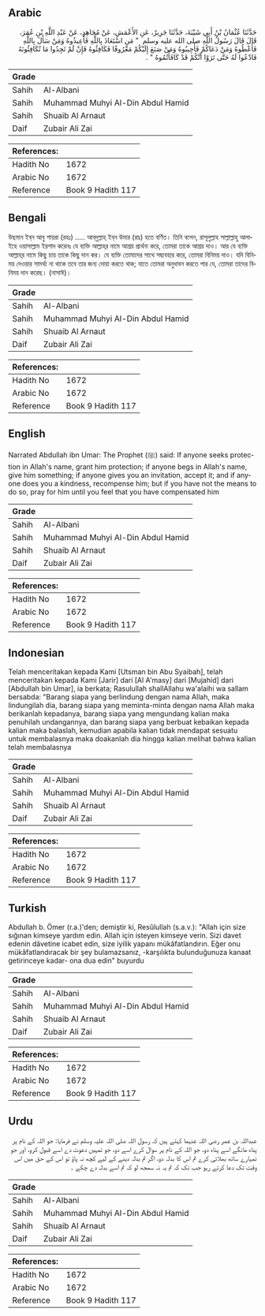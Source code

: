 ## Arabic


<div dir="rtl" lang="ar" style={{fontSize:'larger',backgroundColor:'#f8f9fa',padding:20}}>
حَدَّثَنَا عُثْمَانُ بْنُ أَبِي شَيْبَةَ، حَدَّثَنَا جَرِيرٌ، عَنِ الأَعْمَشِ، عَنْ مُجَاهِدٍ، عَنْ عَبْدِ اللَّهِ بْنِ عُمَرَ، قَالَ قَالَ رَسُولُ اللَّهِ صلى الله عليه وسلم ‏ "‏ مَنِ اسْتَعَاذَ بِاللَّهِ فَأَعِيذُوهُ وَمَنْ سَأَلَ بِاللَّهِ فَأَعْطُوهُ وَمَنْ دَعَاكُمْ فَأَجِيبُوهُ وَمَنْ صَنَعَ إِلَيْكُمْ مَعْرُوفًا فَكَافِئُوهُ فَإِنْ لَمْ تَجِدُوا مَا تُكَافِئُونَهُ فَادْعُوا لَهُ حَتَّى تَرَوْا أَنَّكُمْ قَدْ كَافَأْتُمُوهُ ‏"‏ ‏.‏
</div>
<div style={{backgroundColor:'#f8f9fa',padding:20, marginBottom: 10}}><table> <thead> <tr> <th>Grade</th> <th></th> </tr> </thead> <tbody> <tr><td>Sahih</td><td>Al-Albani</td></tr><tr><td>Sahih</td><td>Muhammad Muhyi Al-Din Abdul Hamid</td></tr><tr><td>Sahih</td><td>Shuaib Al Arnaut</td></tr><tr><td>Daif</td><td>Zubair Ali Zai</td></tr></tbody></table><table> <thead> <tr> <th>References:</th> <th></th> </tr> </thead> <tbody><tr><td>Hadith No</td><td>1672</td></tr><tr><td>Arabic No</td><td>1672</td></tr><tr><td>Reference</td><td>Book 9 Hadith 117</td></tr></tbody></table></div>

## Bengali


<div dir="ltr" lang="bn" style={{fontSize:'larger',backgroundColor:'#f8f9fa',padding:20}}>
উছমান ইব্‌ন আবু শায়রা (রহঃ) ..... আব্‌দুল্লাহ্‌ ইব্‌ন উমার (রাঃ) হতে বর্ণিত। তিনি বলেন, রাসূলুল্লাহ সাল্লাল্লাহু আলাইহে ওয়াসাল্লাম ইরশাদ করেনঃ যে ব্যক্তি আল্লাহ্‌র নামে আশ্রয় প্রার্থনা করে, তোমরা তাকে আশ্রয় দাও। আর যে ব্যক্তি আল্লাহ্‌র নামে কিছু চায় তাকে কিছু দান কর। যে ব্যক্তি তোমাদের সাথে সদ্ব্যবহার করে, তোমরা বিনিময় দাও। যদি বিনিময় দেওয়ার সামর্থ্য না থাকে তবে তার জন্য দোয়া করতে থাক; যাতে তোমরা অনুধাবন করতে পার যে, তোমরা তাদের বিনিময় দান করেছ। (নাসাঈ)।
</div>
<div style={{backgroundColor:'#f8f9fa',padding:20, marginBottom: 10}}><table> <thead> <tr> <th>Grade</th> <th></th> </tr> </thead> <tbody> <tr><td>Sahih</td><td>Al-Albani</td></tr><tr><td>Sahih</td><td>Muhammad Muhyi Al-Din Abdul Hamid</td></tr><tr><td>Sahih</td><td>Shuaib Al Arnaut</td></tr><tr><td>Daif</td><td>Zubair Ali Zai</td></tr></tbody></table><table> <thead> <tr> <th>References:</th> <th></th> </tr> </thead> <tbody><tr><td>Hadith No</td><td>1672</td></tr><tr><td>Arabic No</td><td>1672</td></tr><tr><td>Reference</td><td>Book 9 Hadith 117</td></tr></tbody></table></div>

## English


<div dir="ltr" lang="en" style={{fontSize:'larger',backgroundColor:'#f8f9fa',padding:20}}>
Narrated Abdullah ibn Umar: The Prophet (ﷺ) said: If anyone seeks protection in Allah's name, grant him protection; if anyone begs in Allah's name, give him something; if anyone gives you an invitation, accept it; and if anyone does you a kindness, recompense him; but if you have not the means to do so, pray for him until you feel that you have compensated him
</div>
<div style={{backgroundColor:'#f8f9fa',padding:20, marginBottom: 10}}><table> <thead> <tr> <th>Grade</th> <th></th> </tr> </thead> <tbody> <tr><td>Sahih</td><td>Al-Albani</td></tr><tr><td>Sahih</td><td>Muhammad Muhyi Al-Din Abdul Hamid</td></tr><tr><td>Sahih</td><td>Shuaib Al Arnaut</td></tr><tr><td>Daif</td><td>Zubair Ali Zai</td></tr></tbody></table><table> <thead> <tr> <th>References:</th> <th></th> </tr> </thead> <tbody><tr><td>Hadith No</td><td>1672</td></tr><tr><td>Arabic No</td><td>1672</td></tr><tr><td>Reference</td><td>Book 9 Hadith 117</td></tr></tbody></table></div>

## Indonesian


<div dir="ltr" lang="id" style={{fontSize:'larger',backgroundColor:'#f8f9fa',padding:20}}>
Telah menceritakan kepada Kami [Utsman bin Abu Syaibah], telah menceritakan kepada Kami [Jarir] dari [Al A'masy] dari [Mujahid] dari [Abdullah bin Umar], ia berkata; Rasulullah shallAllahu wa'alaihi wa sallam bersabda: "Barang siapa yang berlindung dengan nama Allah, maka lindungilah dia, barang siapa yang meminta-minta dengan nama Allah maka berikanlah kepadanya, barang siapa yang mengundang kalian maka penuhilah undangannya, dan barang siapa yang berbuat kebaikan kepada kalian maka balaslah, kemudian apabila kalian tidak mendapat sesuatu untuk membalasnya maka doakanlah dia hingga kalian melihat bahwa kalian telah membalasnya
</div>
<div style={{backgroundColor:'#f8f9fa',padding:20, marginBottom: 10}}><table> <thead> <tr> <th>Grade</th> <th></th> </tr> </thead> <tbody> <tr><td>Sahih</td><td>Al-Albani</td></tr><tr><td>Sahih</td><td>Muhammad Muhyi Al-Din Abdul Hamid</td></tr><tr><td>Sahih</td><td>Shuaib Al Arnaut</td></tr><tr><td>Daif</td><td>Zubair Ali Zai</td></tr></tbody></table><table> <thead> <tr> <th>References:</th> <th></th> </tr> </thead> <tbody><tr><td>Hadith No</td><td>1672</td></tr><tr><td>Arabic No</td><td>1672</td></tr><tr><td>Reference</td><td>Book 9 Hadith 117</td></tr></tbody></table></div>

## Turkish


<div dir="ltr" lang="tr" style={{fontSize:'larger',backgroundColor:'#f8f9fa',padding:20}}>
Abdullah b. Ömer (r.a.)'den; demiştir ki, Resûlullah (s.a.v.): "Allah için size sığınan kimseye yardım edin. Allah için isteyen kimseye verin. Sizi davet edenin dâvetine icabet edin, size iyilik yapanı mükâfatlandırın. Eğer onu mükâfatlandıracak bir şey bulamazsanız, -karşılıkta bulunduğunuza kanaat getirinceye kadar- ona dua edin" buyurdu
</div>
<div style={{backgroundColor:'#f8f9fa',padding:20, marginBottom: 10}}><table> <thead> <tr> <th>Grade</th> <th></th> </tr> </thead> <tbody> <tr><td>Sahih</td><td>Al-Albani</td></tr><tr><td>Sahih</td><td>Muhammad Muhyi Al-Din Abdul Hamid</td></tr><tr><td>Sahih</td><td>Shuaib Al Arnaut</td></tr><tr><td>Daif</td><td>Zubair Ali Zai</td></tr></tbody></table><table> <thead> <tr> <th>References:</th> <th></th> </tr> </thead> <tbody><tr><td>Hadith No</td><td>1672</td></tr><tr><td>Arabic No</td><td>1672</td></tr><tr><td>Reference</td><td>Book 9 Hadith 117</td></tr></tbody></table></div>

## Urdu


<div dir="rtl" lang="ur" style={{fontSize:'larger',backgroundColor:'#f8f9fa',padding:20}}>
عبداللہ بن عمر رضی اللہ عنہما کہتے ہیں کہ رسول اللہ صلی اللہ علیہ وسلم نے فرمایا: جو اللہ کے نام پر پناہ مانگے اسے پناہ دو، جو اللہ کے نام پر سوال کرے اسے دو، جو تمہیں دعوت دے اسے قبول کرو، اور جو تمہارے ساتھ بھلائی کرے تم اس کا بدلہ دو، اگر تم بدلہ دینے کے لیے کچھ نہ پاؤ تو اس کے حق میں اس وقت تک دعا کرتے رہو جب تک کہ تم یہ نہ سمجھ لو کہ تم اسے بدلہ دے چکے ۔
</div>
<div style={{backgroundColor:'#f8f9fa',padding:20, marginBottom: 10}}><table> <thead> <tr> <th>Grade</th> <th></th> </tr> </thead> <tbody> <tr><td>Sahih</td><td>Al-Albani</td></tr><tr><td>Sahih</td><td>Muhammad Muhyi Al-Din Abdul Hamid</td></tr><tr><td>Sahih</td><td>Shuaib Al Arnaut</td></tr><tr><td>Daif</td><td>Zubair Ali Zai</td></tr></tbody></table><table> <thead> <tr> <th>References:</th> <th></th> </tr> </thead> <tbody><tr><td>Hadith No</td><td>1672</td></tr><tr><td>Arabic No</td><td>1672</td></tr><tr><td>Reference</td><td>Book 9 Hadith 117</td></tr></tbody></table></div>